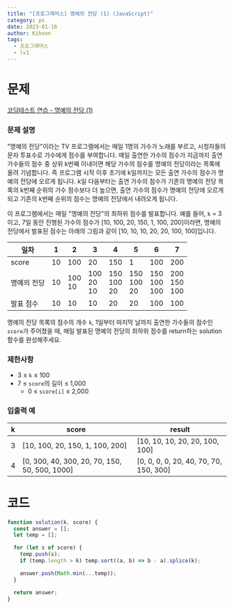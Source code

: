 ```yaml
---
title: "[프로그래머스] 명예의 전당 (1) (JavaScript)"
category: ps
date: 2023-01-16
author: Kihoon
tags:
  - 프로그래머스
  - lv1
---
```


# 문제

[코딩테스트 연습 - 명예의 전당 (1)](https://school.programmers.co.kr/learn/courses/30/lessons/138477)

### 문제 설명

"명예의 전당"이라는 TV 프로그램에서는 매일 1명의 가수가 노래를 부르고, 시청자들의 문자 투표수로 가수에게 점수를 부여합니다. 매일 출연한 가수의 점수가 지금까지 출연 가수들의 점수 중 상위 k번째 이내이면 해당 가수의 점수를 명예의 전당이라는 목록에 올려 기념합니다. 즉 프로그램 시작 이후 초기에 k일까지는 모든 출연 가수의 점수가 명예의 전당에 오르게 됩니다. k일 다음부터는 출연 가수의 점수가 기존의 명예의 전당 목록의 k번째 순위의 가수 점수보다 더 높으면, 출연 가수의 점수가 명예의 전당에 오르게 되고 기존의 k번째 순위의 점수는 명예의 전당에서 내려오게 됩니다.

이 프로그램에서는 매일 "명예의 전당"의 최하위 점수를 발표합니다. 예를 들어, `k` = 3이고, 7일 동안 진행된 가수의 점수가 [10, 100, 20, 150, 1, 100, 200]이라면, 명예의 전당에서 발표된 점수는 아래의 그림과 같이 [10, 10, 10, 20, 20, 100, 100]입니다.

| 일차        | 1   | 2          | 3                 | 4                  | 5                  | 6                   | 7                   |
| ----------- | --- | ---------- | ----------------- | ------------------ | ------------------ | ------------------- | ------------------- |
| score       | 10  | 100        | 20                | 150                | 1                  | 100                 | 200                 |
| 명예의 전당 | 10  | 100<br/>10 | 100<br/>20<br/>10 | 150<br/>100<br/>20 | 150<br/>100<br/>20 | 150<br/>100<br/>100 | 200<br/>150<br/>100 |
| 발표 점수   | 10  | 10         | 10                | 20                 | 20                 | 100                 | 100                 |

명예의 전당 목록의 점수의 개수 `k`, 1일부터 마지막 날까지 출연한 가수들의 점수인 `score`가 주어졌을 때, 매일 발표된 명예의 전당의 최하위 점수를 return하는 solution 함수를 완성해주세요.

### 제한사항

- 3 ≤ `k` ≤ 100
- 7 ≤ `score`의 길이 ≤ 1,000
  - 0 ≤ `score[i]` ≤ 2,000

### 입출력 예

| k   | score                                         | result                                 |
| --- | --------------------------------------------- | -------------------------------------- |
| 3   | [10, 100, 20, 150, 1, 100, 200]               | [10, 10, 10, 20, 20, 100, 100]         |
| 4   | [0, 300, 40, 300, 20, 70, 150, 50, 500, 1000] | [0, 0, 0, 0, 20, 40, 70, 70, 150, 300] |

# 코드

```jsx
function solution(k, score) {
  const answer = [];
  let temp = [];

  for (let s of score) {
    temp.push(s);
    if (temp.length > k) temp.sort((a, b) => b - a).splice(k);

    answer.push(Math.min(...temp));
  }

  return answer;
}
```
